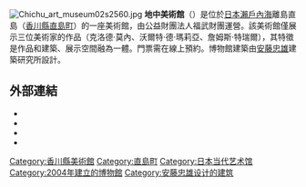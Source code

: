 [[File:Chichu_art_museum02s2560.jpg|thumb]]
'''地中美術館'''（{{lang-ja|地中美術館}}）是位於[[日本|日本]][[瀨戶內海|瀨戶內海]]離島直島（[[香川縣|香川縣]][[直島町|直島町]]）的一座美術館，由公益財團法人福武財團運營。該美術館僅展示三位美術家的作品（克洛德·莫內、沃爾特·德·瑪莉亞、詹姆斯·特瑞爾），其特徵是作品和建築、展示空間融為一體。門票需在線上預約。博物館建築由[[安藤忠雄|安藤忠雄]]建築研究所設計。
== 外部連結 ==
{{Commonscat|Chichu Art Museum}}
*{{Cite web|url=http://www.benesse-artsite.jp/chichu/|title=地中美術館|accessdate=2015-07-14|archive-date=2010-09-27|archive-url=https://web.archive.org/web/20100927175600/http://www.benesse-artsite.jp/chichu/|dead-url=no}}
*{{Cite web|url=http://www.kajima.co.jp/news/digest/nov_2014/feature/chichu/index-j.html|title=November 2014：特集「せとうちアート建設ツーリズム」 KAJIMAダイジェスト|website=鹿島建設株式会社|accessdate=2015-07-14|archive-date=2015-07-13|archive-url=https://web.archive.org/web/20150713173345/http://www.kajima.co.jp/news/digest/nov_2014/feature/chichu/index-j.html|dead-url=no}}
*{{Cite web|url=http://www.naoshima-line.com/chichu.html|title=地中美術館｜直島観光のクチコミ情報！|accessdate=2015-07-14|archive-date=2015-08-08|archive-url=https://web.archive.org/web/20150808030825/http://www.naoshima-line.com/chichu.html|dead-url=no}}
*{{Cite web|url=http://www.rs.noda.sut.ac.jp/~masato/ca_g/review_45/|title=ベネッセハウス・ミュージアム＆地中美術館｜現代建築ギャラリー  Kawamukai Lab.|website=東京理科大学|accessdate=2015-07-14|archive-date=2015-07-13|archive-url=https://web.archive.org/web/20150713174627/http://www.rs.noda.sut.ac.jp/~masato/ca_g/review_45/|dead-url=no}}

[[Category:香川縣美術館|Category:香川縣美術館]]
[[Category:直島町|Category:直島町]]
[[Category:日本当代艺术馆|Category:日本当代艺术馆]]
[[Category:2004年建立的博物館|Category:2004年建立的博物館]]
[[Category:安藤忠雄设计的建筑|Category:安藤忠雄设计的建筑]]